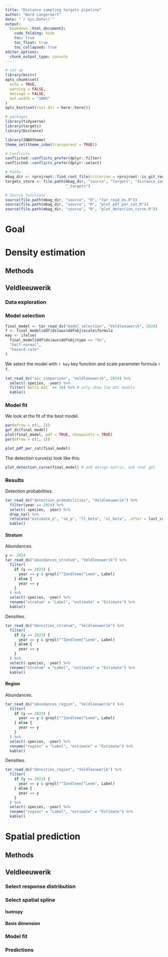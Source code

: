 ```yaml
---
title: "Distance sampling targets pipeline"
author: "Ward Langeraert"
date: "`r Sys.Date()`"
output:
  bookdown::html_document2:
    code_folding: hide
    toc: true
    toc_float: true
    toc_collapsed: true
editor_options: 
  chunk_output_type: console
---
```


```r
# set up
library(knitr)
opts_chunk$set(
  echo = TRUE,
  warning = FALSE,
  message = FALSE,
  out.width = "100%"
)
opts_knit$set(root.dir = here::here())
```

```r
# packages
library(tidyverse)
library(targets)
library(Distance)

library(INBOtheme)
theme_set(theme_inbo(transparent = TRUE))

# Conflicts
conflicted::conflicts_prefer(dplyr::filter)
conflicted::conflicts_prefer(dplyr::select)

# Paths
mbag_dir <- rprojroot::find_root_file(criterion = rprojroot::is_git_root)
targets_store <- file.path(mbag_dir, "source", "targets", "distance_sampling",
                           "_targets")

# Source functions
source(file.path(mbag_dir, "source", "R", "tar_read_ds.R"))
source(file.path(mbag_dir, "source", "R", "plot_pdf_per_cat.R"))
source(file.path(mbag_dir, "source", "R", "plot_detection_curve.R"))
```

# Goal

# Density estimation
## Methods

## Veldleeuwerik
### Data exploration

### Model selection

```r
final_model <- tar_read_ds("model_selection", "Veldleeuwerik", 2024)
f <- final_model$ddf$ds$aux$ddfobj$scale$formula
key <- ifelse(
  final_model$ddf$ds$aux$ddfobj$type == "hn",
  "half-normal",
  "hazard-rate"
)
```

We select the model with `r key` key function and scale parameter formula `r f`.

```r
tar_read_ds("aic_comparison", "Veldleeuwerik", 2024) %>%
  select(-species, -year) %>%
  filter(`Delta AIC` <= 10) %>% # only show low AIC models
  kable()
```

### Model fit

We look at the fit of the best model.

```r
par(mfrow = c(1, 2))
gof_ds(final_model)
plot(final_model, pdf = TRUE, showpoints = TRUE)
par(mfrow = c(1, 1))
```

```r
plot_pdf_per_cat(final_model)
```

The detection curve(s) look like this:

```r
plot_detection_curve(final_model) # add design matrix, ask chat gpt
```

### Results

Detection probabilities.

```r
tar_read_ds("detection_probabilities", "Veldleeuwerik") %>%
  filter(year == 2024) %>%
  select(-species, -year) %>%
  drop_na() %>%
  relocate("estimate_p", "se_p", "ll_beta", "ul_beta", .after = last_col()) %>%
  kable()
```

#### Stratum

Abundances.

```r
y <- 2024
tar_read_ds("abundances_stratum", "Veldleeuwerik") %>%
  filter(
    if (y == 2023) {
      year == y & grepl("^Zandleem|^Leem", Label)
    } else {
      year == y
    }
  ) %>%
  select(-species, -year) %>%
  rename("stratum" = "Label", "estimate" = "Estimate") %>%
  kable()
```

Densities.

```r
tar_read_ds("densities_stratum", "Veldleeuwerik") %>%
  filter(
    if (y == 2023) {
      year == y & grepl("^Zandleem|^Leem", Label)
    } else {
      year == y
    }
  ) %>%
  select(-species, -year) %>%
  rename("stratum" = "Label", "estimate" = "Estimate") %>%
  kable()
```

#### Region

Abundances.

```r
tar_read_ds("abundances_region", "Veldleeuwerik") %>%
  filter(
    if (y == 2023) {
      year == y & grepl("^Zandleem|^Leem", Label)
    } else {
      year == y
    }
  ) %>%
  select(-species, -year) %>%
  rename("region" = "Label", "estimate" = "Estimate") %>%
  kable()
```

Densities.

```r
tar_read_ds("densities_region", "Veldleeuwerik") %>%
  filter(
    if (y == 2023) {
      year == y & grepl("^Zandleem|^Leem", Label)
    } else {
      year == y
    }
  ) %>%
  select(-species, -year) %>%
  rename("region" = "Label", "estimate" = "Estimate") %>%
  kable()
```

# Spatial prediction
## Methods

## Veldleeuwerik
### Select response distribution

### Select spatial spline
#### Isotropy


#### Basis dimension

### Model fit

### Predictions

